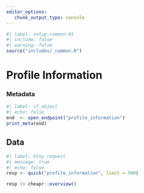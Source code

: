 ```yaml
---
editor_options: 
   chunk_output_type: console
---
```


```r
#| label: setup-common-01
#| include: false
#| warning: false
source("includes/_common.R")
```

# Profile Information {#sec-openinfo}

### Metadata

```r
#| label: s7_object
#| echo: false
end  <- open_endpoint("profile_information")
print_meta(end)
```

## Data

```r
#| label: http_request
#| message: true
#| echo: false
resp <- quick("profile_information", limit = 500)

resp |> cheapr::overview()
```
